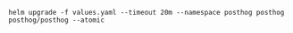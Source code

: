 ```shell
helm upgrade -f values.yaml --timeout 20m --namespace posthog posthog posthog/posthog --atomic
```
